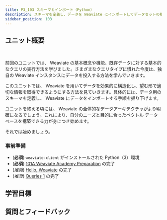 ```yaml
---
title: P3_103 スキーマとインポート（Python）
description: スキーマを定義し、データを Weaviate にインポートしてデータセットの構造を設定します。
sidebar_position: 103
---
```



<ZeroToMvpDeprecationNote/>

## <i class="fa-solid fa-chalkboard-user"></i> ユニット概要


<ReactPlayer className="react-player" url='https://youtu.be/qEXawqO7s_A' controls='true' />
<br/>

<!-- Provide context for this course, in addition to the concrete learning goals and outcomes. Why would someone want to do this unit? -->

前回のユニットでは、 Weaviate の基本概念や機能、既存データに対する基本的なクエリの実行方法を学びました。さまざまなクエリタイプに慣れた今度は、独自の Weaviate インスタンスにデータを投入する方法を学んでいきます。  

このユニットでは、 Weaviate を用いてデータを効果的に構造化し、望む形で適切な情報を取得できるようにする方法を見ていきます。具体的には、データ用のスキーマを定義し、 Weaviate にデータをインポートする手順を掘り下げます。  

ユニットを終える頃には、 Weaviate の全体的なデータアーキテクチャがより明確になるでしょう。これにより、自分のニーズと目的に合ったベクトル データベースを構築できる力が身につき始めます。  

それでは始めましょう。

### <i class="fa-solid fa-clipboard-list-check"></i> 事前準備

- (**必須**) `weaviate-client` がインストールされた Python（3）環境  
- (**必須**) [101A Weaviate Academy Preparation](../setup.mdx) の完了  
- (*推奨*) [Hello, Weaviate](../101_hello_weaviate/index.mdx) の完了  
- (*推奨*) [Queries 1](../102_queries_1/index.mdx) の完了  

## <i class="fa-solid fa-chalkboard-user"></i> 学習目標


<LearningGoalsExp />


<LearningGoals unitName="schema_and_import"/>

## 質問とフィードバック


<DocsFeedback/>